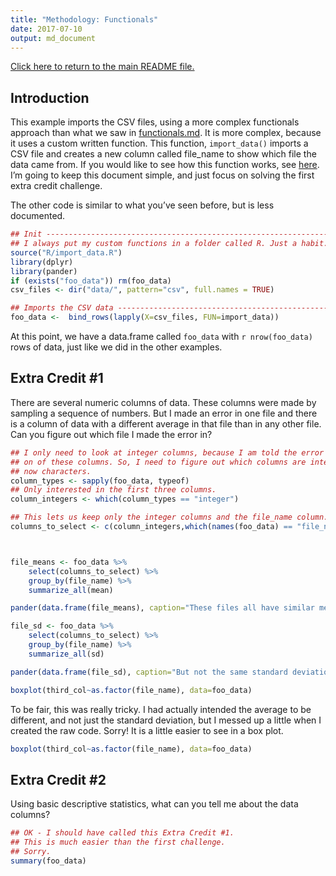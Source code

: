 ```yaml
---
title: "Methodology: Functionals"
date: 2017-07-10
output: md_document
---
```


[Click here to return to the main README file.](./README.md)

## Introduction

This example imports the CSV files, using a more complex functionals
approach than what we saw in [functionals.md](./functionals.md). It is
more complex, because it uses a custom written function. This
function, `import_data()` imports a CSV file and creates a new column
called file_name to show which file the data came from. If you would
like to see how this function works,
see [here](./R/import_data.R). I'm going to keep this document simple,
and just focus on solving the first extra credit challenge.

The other code is similar to what you've seen before, but is less documented.

```r

## Init ------------------------------------------------------------------------
## I always put my custom functions in a folder called R. Just a habit.
source("R/import_data.R")
library(dplyr)
library(pander)
if (exists("foo_data")) rm(foo_data)
csv_files <- dir("data/", pattern="csv", full.names = TRUE)

## Imports the CSV data --------------------------------------------------------
foo_data <-  bind_rows(lapply(X=csv_files, FUN=import_data))

```

At this point, we have a data.frame called `foo_data` with `r
nrow(foo_data)` rows of data, just like we did in the other examples. 

## Extra Credit #1

There are several numeric columns of data. These columns were made by
sampling a sequence of numbers. But I made an error in one file and
there is a column of data with a different average in that file than
in any other file. Can you figure out which file I made the error in?

```r

## I only need to look at integer columns, because I am told the error is in
## on of these columns. So, I need to figure out which columns are integers and
## now characters.
column_types <- sapply(foo_data, typeof)
## Only interested in the first three columns.
column_integers <- which(column_types == "integer")

## This lets us keep only the integer columns and the file_name column.
columns_to_select <- c(column_integers,which(names(foo_data) == "file_name"))



file_means <- foo_data %>%
    select(columns_to_select) %>%
    group_by(file_name) %>%
    summarize_all(mean)

pander(data.frame(file_means), caption="These files all have similar means.")

file_sd <- foo_data %>%
    select(columns_to_select) %>%
    group_by(file_name) %>%
    summarize_all(sd)

pander(data.frame(file_sd), caption="But not the same standard deviation.")

boxplot(third_col~as.factor(file_name), data=foo_data)

```

To be fair, this was really tricky. I had actually intended the
average to be different, and not just the standard deviation, but I
messed up a little when I created the raw code. Sorry! It is a little
easier to see in a box plot.

```r

boxplot(third_col~as.factor(file_name), data=foo_data)

```


## Extra Credit #2

Using basic descriptive statistics, what can you tell me about the
data columns?

```r

## OK - I should have called this Extra Credit #1.
## This is much easier than the first challenge.
## Sorry.
summary(foo_data)

```
